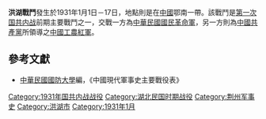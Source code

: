 {{Infobox Military Conflict|
campaign=|
image=|
caption=|
conflict=洪湖戰鬥|
date=1931年1月1日－17日|
place=[[中國|中國]]鄂南|
result=洪湖四周七百里雙方曾於沔陽，唐家灣、周家灣及峰口激戰，紅軍傷亡4000，國民革命軍亦傷亡數百|
combatant1=中華民國國民革命軍新2旅、48師、新3旅|
combatant2=紅軍湘鄂西赤色教導第五軍| 
commander1=[[劉培緒|劉培緒]]、[[徐源泉|徐源泉]]|
commander2=|
strength1=|
strength2=|
casualties1=|
casualties2=|
}}
'''洪湖戰鬥'''發生於1931年1月1日－17日，地點則是在[[中國|中國]]鄂南一帶。該戰鬥是[[第一次国共内战|第一次国共内战]]前期主要戰鬥之一，交戰一方為[[中華民國|中華民國]][[國民革命軍|國民革命軍]]，另一方則為[[中國共產黨|中國共產黨]]所領導之[[中國工農紅軍|中國工農紅軍]]。

==參考文獻==
*[[中華民國|中華民國]][[國防大學_(臺灣)|國防大學]]編，《中國現代軍事史主要戰役表》

{{第一次国共内战}}
[[Category:1931年国共内战战役|Category:1931年国共内战战役]]
[[Category:湖北民国时期战役|Category:湖北民国时期战役]]
[[Category:荆州军事史|Category:荆州军事史]]
[[Category:洪湖市|Category:洪湖市]]
[[Category:1931年1月|Category:1931年1月]]